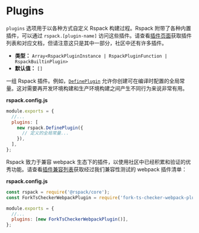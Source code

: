 # Plugins

`plugins` 选项用于以各种方式自定义 Rspack 构建过程。Rspack 附带了各种内置插件，可以通过 `rspack.[plugin-name]` 访问这些插件。请查看[插件页面](/plugins/index)获取插件列表和对应文档，但请注意这只是其中一部分，社区中还有许多插件。

- **类型：** `Array<RspackPluginInstance | RspackPluginFunction | RspackBuiltinPlugin>`
- **默认值：** `[]`

一组 Rspack 插件。例如，[`DefinePlugin`](/plugins/webpack/define-plugin) 允许你创建可在编译时配置的全局常量。这对需要再开发环境构建和生产环境构建之间产生不同行为来说非常有用。

**rspack.config.js**

```js
module.exports = {
  //...
  plugins: [
    new rspack.DefinePlugin({
      // 定义的全局常量...
    }),
  ],
};
```

Rspack 致力于兼容 webpack 生态下的插件，以使用社区中已经积累和验证的优秀功能。请查看[插件兼容列表](/guide/compatibility/plugin)获取经过我们兼容性测试的 webpack 插件清单：

**rspack.config.js**

```js
const rspack = require('@rspack/core');
const ForkTsCheckerWebpackPlugin = require('fork-ts-checker-webpack-plugin');

module.exports = {
  //...
  plugins: [new ForkTsCheckerWebpackPlugin()],
};
```
